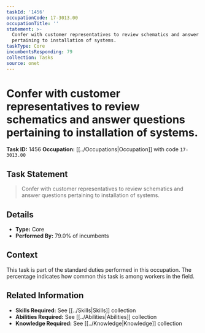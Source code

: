 ```yaml
---
taskId: '1456'
occupationCode: 17-3013.00
occupationTitle: ''
statement: >-
  Confer with customer representatives to review schematics and answer questions
  pertaining to installation of systems.
taskType: Core
incumbentsResponding: 79
collection: Tasks
source: onet
---
```

# Confer with customer representatives to review schematics and answer questions pertaining to installation of systems.

**Task ID:** 1456
**Occupation:** [[../Occupations|Occupation]] with code `17-3013.00`

## Task Statement

> Confer with customer representatives to review schematics and answer questions pertaining to installation of systems.

## Details

- **Type:** Core
- **Performed By:** 79.0% of incumbents

## Context

This task is part of the standard duties performed in this occupation. The percentage indicates how common this task is among workers in the field.

## Related Information

- **Skills Required:** See [[../Skills|Skills]] collection
- **Abilities Required:** See [[../Abilities|Abilities]] collection
- **Knowledge Required:** See [[../Knowledge|Knowledge]] collection
